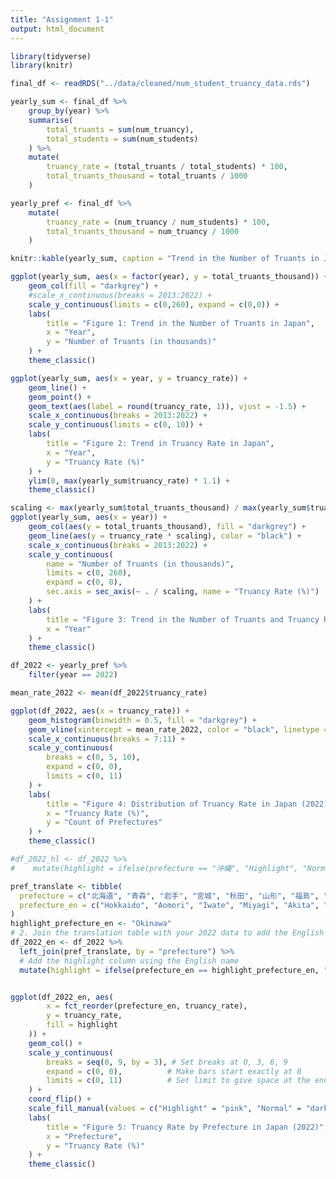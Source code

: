 ```yaml
---
title: "Assignment 1-1"
output: html_document
---
```


```r
library(tidyverse)
library(knitr)

final_df <- readRDS("../data/cleaned/num_student_truancy_data.rds")
```

```r
yearly_sum <- final_df %>%
    group_by(year) %>%
    summarise(
        total_truants = sum(num_truancy),
        total_students = sum(num_students)
    ) %>%
    mutate(
        truancy_rate = (total_truants / total_students) * 100,
        total_truants_thousand = total_truants / 1000
    )

yearly_pref <- final_df %>%
    mutate(
        truancy_rate = (num_truancy / num_students) * 100,
        total_truants_thousand = num_truancy / 1000
    )
```

```r
knitr::kable(yearly_sum, caption = "Trend in the Number of Truants in Japan")

ggplot(yearly_sum, aes(x = factor(year), y = total_truants_thousand)) +
    geom_col(fill = "darkgrey") + 
    #scale_x_continuous(breaks = 2013:2022) +
    scale_y_continuous(limits = c(0,260), expand = c(0,0)) +
    labs(
        title = "Figure 1: Trend in the Number of Truants in Japan",
        x = "Year",
        y = "Number of Truants (in thousands)"
    ) +
    theme_classic()
```

```r
ggplot(yearly_sum, aes(x = year, y = truancy_rate)) +
    geom_line() + 
    geom_point() +
    geom_text(aes(label = round(truancy_rate, 1)), vjust = -1.5) +
    scale_x_continuous(breaks = 2013:2022) +
    scale_y_continuous(limits = c(0, 10)) +
    labs(
        title = "Figure 2: Trend in Truancy Rate in Japan",
        x = "Year",
        y = "Truancy Rate (%)"
    ) +
    ylim(0, max(yearly_sum$truancy_rate) * 1.1) +
    theme_classic()
```

```r
scaling <- max(yearly_sum$total_truants_thousand) / max(yearly_sum$truancy_rate)
ggplot(yearly_sum, aes(x = year)) +
    geom_col(aes(y = total_truants_thousand), fill = "darkgrey") +
    geom_line(aes(y = truancy_rate * scaling), color = "black") +
    scale_x_continuous(breaks = 2013:2022) +
    scale_y_continuous(
        name = "Number of Truants (in thousands)",
        limits = c(0, 260),
        expand = c(0, 0),
        sec.axis = sec_axis(~ . / scaling, name = "Truancy Rate (%)")
    ) + 
    labs(
        title = "Figure 3: Trend in the Number of Truants and Truancy Rate in Japan",
        x = "Year"
    ) +
    theme_classic()
```

```r
df_2022 <- yearly_pref %>%
    filter(year == 2022)

mean_rate_2022 <- mean(df_2022$truancy_rate)

ggplot(df_2022, aes(x = truancy_rate)) + 
    geom_histogram(binwidth = 0.5, fill = "darkgrey") +
    geom_vline(xintercept = mean_rate_2022, color = "black", linetype = "dashed") +
    scale_x_continuous(breaks = 7:11) +
    scale_y_continuous(
        breaks = c(0, 5, 10),
        expand = c(0, 0),
        limits = c(0, 11)
    ) +
    labs(
        title = "Figure 4: Distribution of Truancy Rate in Japan (2022)",
        x = "Truancy Rate (%)",
        y = "Count of Prefectures"
    ) +
    theme_classic()
```

```r
#df_2022_hl <- df_2022 %>%
#    mutate(highlight = ifelse(prefecture == "沖縄", "Highlight", "Normal"))

pref_translate <- tibble(
  prefecture = c("北海道", "青森", "岩手", "宮城", "秋田", "山形", "福島", "茨城", "栃木", "群馬", "埼玉", "千葉", "東京", "神奈川", "新潟", "富山", "石川", "福井", "山梨", "長野", "岐阜", "静岡", "愛知", "三重", "滋賀", "京都", "大阪", "兵庫", "奈良", "和歌山", "鳥取", "島根", "岡山", "広島", "山口", "徳島", "香川", "愛媛", "高知", "福岡", "佐賀", "長崎", "熊本", "大分", "宮崎", "鹿児島", "沖縄"),
  prefecture_en = c("Hokkaido", "Aomori", "Iwate", "Miyagi", "Akita", "Yamagata", "Fukushima", "Ibaraki", "Tochigi", "Gumma", "Saitama", "Chiba", "Tokyo", "Kanagawa", "Niigata", "Toyama", "Ishikawa", "Fukui", "Yamanashi", "Nagano", "Gifu", "Shizuoka", "Aichi", "Mie", "Shiga", "Kyoto", "Osaka", "Hyogo", "Nara", "Wakayama", "Tottori", "Shimane", "Okayama", "Hiroshima", "Yamaguchi", "Tokushima", "Kagawa", "Ehime", "Kochi", "Fukuoka", "Saga", "Nagasaki", "Kumamoto", "Oita", "Miyazaki", "Kagoshima", "Okinawa")
)
highlight_prefecture_en <- "Okinawa"
# 2. Join the translation table with your 2022 data to add the English names
df_2022_en <- df_2022 %>%
  left_join(pref_translate, by = "prefecture") %>%
  # Add the highlight column using the English name
  mutate(highlight = ifelse(prefecture_en == highlight_prefecture_en, "Highlight", "Normal"))


ggplot(df_2022_en, aes(
        x = fct_reorder(prefecture_en, truancy_rate),
        y = truancy_rate,
        fill = highlight
    )) +
    geom_col() +
    scale_y_continuous(
        breaks = seq(0, 9, by = 3), # Set breaks at 0, 3, 6, 9
        expand = c(0, 0),          # Make bars start exactly at 0
        limits = c(0, 11)          # Set limit to give space at the end
    ) +
    coord_flip() +
    scale_fill_manual(values = c("Highlight" = "pink", "Normal" = "darkgrey"), guide = "none") +
    labs(
        title = "Figure 5: Truancy Rate by Prefecture in Japan (2022)",
        x = "Prefecture",
        y = "Truancy Rate (%)"
    ) +
    theme_classic()
```
